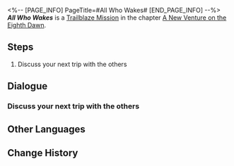 <%-- [PAGE_INFO]
PageTitle=#All Who Wakes#
[END_PAGE_INFO] --%>
{{Stub|Dialogue.}}
{{Mission Infobox
|id            = 1036001
|title         = 
|image         = {{subst:void|<!--$UPLOAD:<<SpriteOutput/Chronicle/1036001_f.png>-<Mission All Who Wakes Stelle.png>-<Fate's Atlas Images>>-->}}{{subst:void|<!--$UPLOAD:<<SpriteOutput/Chronicle/1036001_m.png>-<Mission All Who Wakes Caelus.png>-<Fate's Atlas Images>>-->}}
<gallery>
Mission All Who Wakes Stelle.png|Stelle
Mission All Who Wakes Caelus.png|Caelus
</gallery>
|type          = Trailblaze
|event_name    = 
|chapter       = A New Venture on the Eighth Dawn
|requirements  = [[Trailblaze Mission]] ''[[Stranger in a Strange Land]]'' completed
|summary       = Amphoreus is quite an extraordinary place. The Express needs more preparations before heading to the next stop &mdash; Enjoy your vacation in Penacony!
|characters    = Dan Heng; Himeko; March 7th; Trailblazer; Welt
|startLocation = [[Astral Express]] - [[Party Car]]
|world         = Astral Express
|area          = Party Car
|prev          = Stranger in a Strange Land
|next          = The Departed Will Return First
|rewards       = Trailblaze EXP*200; Stellar Jade*30; Traveler's Guide*2; Refined Aether*2; Credit*20,000
}}
'''''All Who Wakes''''' is a [[Trailblaze Mission]] in the chapter [[A New Venture on the Eighth Dawn]].

==Steps==
# Discuss your next trip with the others

<!--
==Gameplay Notes==

--><!--
==Trial Character==

-->
==Dialogue==
{{Stub Dialogue}}
===Discuss your next trip with the others{{subst:void|<!--103600101-->}}===
{{Mission Description|type=trailblaze|location=Party Car|It has been a while since you awoke from the dream. Staring into the deep sky, you think back on everything you've gained from your adventure so far and begin to grow excited for your next trailblazing expedition. Outside your window, the mysterious air of your destination piques your... Hold on? Why are we still on Penacony?<br />Looks like it's time to discuss your upcoming trip with the rest of the crew.}}
{{Dialogue Start}}
:{{tx}}
{{Dialogue End}}

==Other Languages==
{{Other Languages
|en   = All Who Wakes
|zhs  = 所有醒来的人们
|zht  = 所有醒來的人們
|ja   = 目覚めたすべての人たち
|ko   = 깨어난 모든 사람들
|es   = Los que despertaron
|fr   = Ceux qui s'éveillent
|ru   = Все, кто проснулся
|th   = บรรดาผู้ที่ฟื้นตื่น
|vi   = Tất Cả Những Người Tỉnh Lại
|de   = Alle, die erwacht sind
|id   = Semua Orang yang Terbangun
|pt   = Todos Que Acordam
}}

==Change History==
{{Change History|2.7}}
